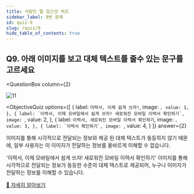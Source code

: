 ```yaml
---
title: 사람인 웹 접근성 퀴즈
sidebar_label: 9번 문제
id: quiz-9
slug: /quiz/9
hide_table_of_contents: true
---
```


## Q9. 아래 이미지를 보고 대체 텍스트를 줄수 있는 문구를 고르세요


<QuestionBox
  column={2}
>

![11](/img/a11y/quiz-alt-img.png)


</QuestionBox>


<ObjectiveQuiz
  options={[
    {
      label: `이력서, 이제 쉽게 쓰자!`,
      image: ``,
      value: 1,
    },
    {
      label: `이력서, 이제 모바일에서 쉽게 쓰자! 새로워진 모바일 이력서 확인하기`,
      image: ``,
      value: 2,
    },
    {
      label: `이력서, 새로워진 모바일 이력서 확인하기`,
      image: ``,
      value: 3,
    },
    {
      label: `이력서 확인하기`,
      image: ``,
      value: 4,
    }
  ]}
  answer={2}
>
  <Correct>
    <p>이미지를 통해 시각적으로 전달되는 정보와 제공 된 대체 텍스트가 동등하지 않기 때문에, 일부 사용자는 이 이미지가 전달하는 정보를 올바르게 이해할 수 없습니다. </p>
  </Correct>
  <p>'이력서, 이제 모바일에서 쉽게 쓰자! 새로워진 모바일 이력서 확인하기' 이미지를 통해 시각적으로 전달되는 정보가 동등한 수준의 대체 텍스트로 제공되어, 누구나 이미지가 전달하는 정보를 이해할 수 있습니다.</p>
  <a href="https://sri-fe1.notion.site/5f6acd4e3e224f3e9dc163b29f6e863d">
  🔎 자세히 알아보기
  </a>  
</ObjectiveQuiz>